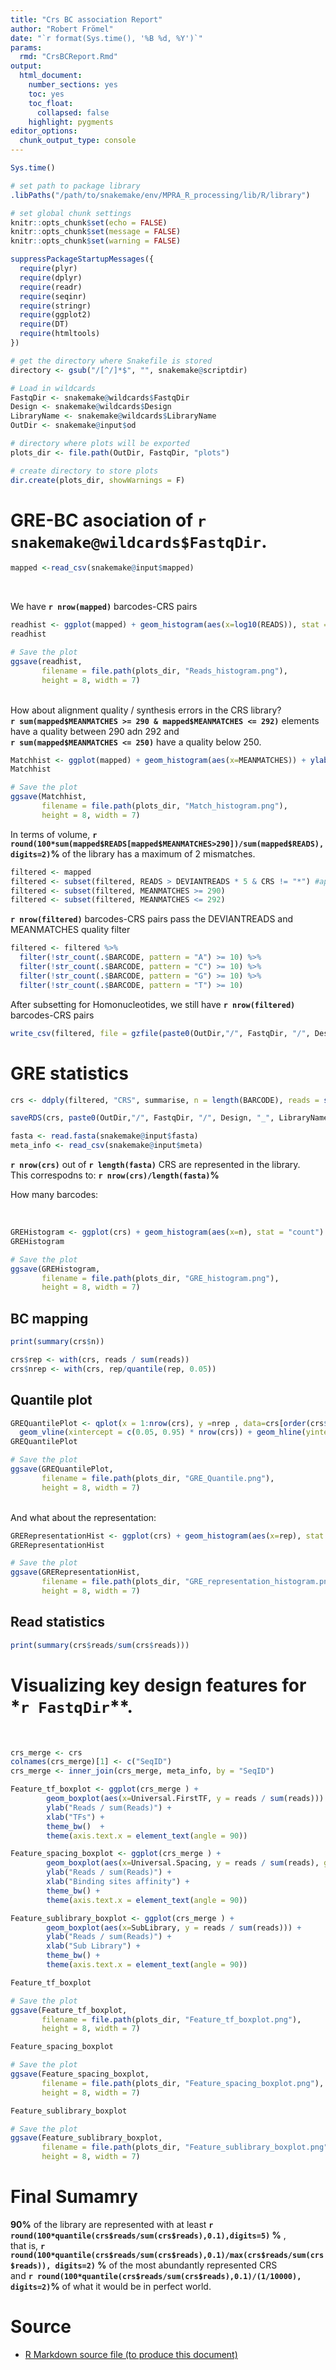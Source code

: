 ```yaml
---
title: "Crs BC association Report"
author: "Robert Frömel"
date: "`r format(Sys.time(), '%B %d, %Y')`"
params:
  rmd: "CrsBCReport.Rmd"
output:
  html_document:
    number_sections: yes
    toc: yes
    toc_float:
      collapsed: false
    highlight: pygments 
editor_options: 
  chunk_output_type: console
---
```


```r
Sys.time()
```

```r

# set path to package library
.libPaths("/path/to/snakemake/env/MPRA_R_processing/lib/R/library")

# set global chunk settings
knitr::opts_chunk$set(echo = FALSE)
knitr::opts_chunk$set(message = FALSE)
knitr::opts_chunk$set(warning = FALSE)

suppressPackageStartupMessages({
  require(plyr)
  require(dplyr)
  require(readr)
  require(seqinr)
  require(stringr)  
  require(ggplot2)
  require(DT)
  require(htmltools)
})

# get the directory where Snakefile is stored
directory <- gsub("/[^/]*$", "", snakemake@scriptdir)

# Load in wildcards
FastqDir <- snakemake@wildcards$FastqDir
Design <- snakemake@wildcards$Design
LibraryName <- snakemake@wildcards$LibraryName
OutDir <- snakemake@input$od

# directory where plots will be exported
plots_dir <- file.path(OutDir, FastqDir, "plots")

# create directory to store plots
dir.create(plots_dir, showWarnings = F)
```


# GRE-BC asociation of **`r snakemake@wildcards$FastqDir`**.


```r
mapped <-read_csv(snakemake@input$mapped)
```

<br>

We have **`r nrow(mapped)`** barcodes-CRS pairs

```r
readhist <- ggplot(mapped) + geom_histogram(aes(x=log10(READS)), stat = "count") + ylab("Frequency") + xlab("Log10(Reads)") + theme_bw()
readhist
```

```r
# Save the plot
ggsave(readhist,
       filename = file.path(plots_dir, "Reads_histogram.png"),
       height = 8, width = 7)
```

<br>
How about alignment quality / synthesis errors in the CRS library? <br>
**`r sum(mapped$MEANMATCHES >= 290 & mapped$MEANMATCHES <= 292)`** elements have a quality between 290 adn 292  and <br> 
**`r sum(mapped$MEANMATCHES <= 250)`** have a quality below 250.

```r
Matchhist <- ggplot(mapped) + geom_histogram(aes(x=MEANMATCHES)) + ylab("log10(Frequency)") + xlab("Mean read quality") + theme_bw() + scale_x_continuous(limits=c(250,300), oob = scales::squish) + scale_y_log10()
Matchhist
```

```r
# Save the plot
ggsave(Matchhist,
       filename = file.path(plots_dir, "Match_histogram.png"),
       height = 8, width = 7)
```

In terms of volume, **`r round(100*sum(mapped$READS[mapped$MEANMATCHES>290])/sum(mapped$READS),digits=2)`%** of the library has a maximum of 2 mismatches. 

```r
filtered <- mapped
filtered <- subset(filtered, READS > DEVIANTREADS * 5 & CRS != "*") #apply filters: reads > deviant reads * 5, matches a CRS
filtered <- subset(filtered, MEANMATCHES >= 290)
filtered <- subset(filtered, MEANMATCHES <= 292)
```

**`r nrow(filtered)`** barcodes-CRS pairs pass the DEVIANTREADS and MEANMATCHES quality filter

```r
filtered <- filtered %>%
  filter(!str_count(.$BARCODE, pattern = "A") >= 10) %>%
  filter(!str_count(.$BARCODE, pattern = "C") >= 10) %>%
  filter(!str_count(.$BARCODE, pattern = "G") >= 10) %>%
  filter(!str_count(.$BARCODE, pattern = "T") >= 10) 
```

After subsetting for Homonucleotides, we still have **`r nrow(filtered)`** barcodes-CRS pairs

```r
write_csv(filtered, file = gzfile(paste0(OutDir,"/", FastqDir, "/", Design, "_", LibraryName, "_mapped_filtered.csv.gz", sep="", collapse="")))
```

# GRE statistics

```r
crs <- ddply(filtered, "CRS", summarise, n = length(BARCODE), reads = sum(READS))
```

```r
saveRDS(crs, paste0(OutDir,"/", FastqDir, "/", Design, "_", LibraryName, "_crs.rds", sep="", collapse=""))
```

```r
fasta <- read.fasta(snakemake@input$fasta)
meta_info <- read_csv(snakemake@input$meta)
```

**`r nrow(crs)`** out of **`r length(fasta)`** CRS are represented in the library. <br>
This correspodns to: **`r nrow(crs)/length(fasta)`% ** <br>

How many barcodes:

<br>

```r
GREHistogram <- ggplot(crs) + geom_histogram(aes(x=n), stat = "count") + ylab("Frequency") + xlab("Number of Barcodes") + theme_bw()
GREHistogram
```

```r
# Save the plot
ggsave(GREHistogram,
       filename = file.path(plots_dir, "GRE_histogram.png"),
       height = 8, width = 7)
```

## BC mapping

```r
print(summary(crs$n))
```

```r
crs$rep <- with(crs, reads / sum(reads))
crs$nrep <- with(crs, rep/quantile(rep, 0.05))
```

## Quantile plot

```r
GREQuantilePlot <- qplot(x = 1:nrow(crs), y =nrep , data=crs[order(crs$rep),]) + xlab("Representation of the CRS in the library") + 
  geom_vline(xintercept = c(0.05, 0.95) * nrow(crs)) + geom_hline(yintercept = quantile(crs$nrep, 0.95)) + scale_y_log10(breaks = quantile(crs$nrep, c(0,0.05,0.95,1)), labels = round(quantile(crs$nrep, c(0,0.05,0.95,1)), digits=2))+ theme_bw()
GREQuantilePlot
```

```r
# Save the plot
ggsave(GREQuantilePlot,
       filename = file.path(plots_dir, "GRE_Quantile.png"),
       height = 8, width = 7)
```

<br>
And what about the representation:

```r
GRERepresentationHist <- ggplot(crs) + geom_histogram(aes(x=rep), stat = "count") + ylab("Frequency") + xlab("Representation of the CRS in the library") + theme_bw()
GRERepresentationHist
```

```r
# Save the plot
ggsave(GRERepresentationHist,
       filename = file.path(plots_dir, "GRE_representation_histogram.png"),
       height = 8, width = 7)
```

## Read statistics

```r
print(summary(crs$reads/sum(crs$reads)))
```

# Visualizing key design features for *`r FastqDir`**.

<br>

```r
crs_merge <- crs
colnames(crs_merge)[1] <- c("SeqID")
crs_merge <- inner_join(crs_merge, meta_info, by = "SeqID")
```

```r
Feature_tf_boxplot <- ggplot(crs_merge ) + 
        geom_boxplot(aes(x=Universal.FirstTF, y = reads / sum(reads))) + 
        ylab("Reads / sum(Reads)") + 
        xlab("TFs") + 
        theme_bw()  + 
        theme(axis.text.x = element_text(angle = 90))

Feature_spacing_boxplot <- ggplot(crs_merge ) + 
        geom_boxplot(aes(x=Universal.Spacing, y = reads / sum(reads), group = Universal.Spacing)) + 
        ylab("Reads / sum(Reads)") + 
        xlab("Binding sites affinity") + 
        theme_bw() + 
        theme(axis.text.x = element_text(angle = 90))

Feature_sublibrary_boxplot <- ggplot(crs_merge ) + 
        geom_boxplot(aes(x=SubLibrary, y = reads / sum(reads))) + 
        ylab("Reads / sum(Reads)") + 
        xlab("Sub Library") + 
        theme_bw() + 
        theme(axis.text.x = element_text(angle = 90))
```

```r
Feature_tf_boxplot
```

```r
# Save the plot
ggsave(Feature_tf_boxplot,
       filename = file.path(plots_dir, "Feature_tf_boxplot.png"),
       height = 8, width = 7)
```

```r
Feature_spacing_boxplot
```

```r
# Save the plot
ggsave(Feature_spacing_boxplot,
       filename = file.path(plots_dir, "Feature_spacing_boxplot.png"),
       height = 8, width = 7)
```

```r
Feature_sublibrary_boxplot
```

```r
# Save the plot
ggsave(Feature_sublibrary_boxplot,
       filename = file.path(plots_dir, "Feature_sublibrary_boxplot.png"),
       height = 8, width = 7)
```

# Final Sumamry

**90%** of the library are represented with at least  **`r round(100*quantile(crs$reads/sum(crs$reads),0.1),digits=5)` %** , <br> 
that is, **`r round(100*quantile(crs$reads/sum(crs$reads),0.1)/max(crs$reads/sum(crs$reads)), digits=2)` %** of the most abundantly represented CRS <br> 
and **`r round(100*quantile(crs$reads/sum(crs$reads),0.1)/(1/10000), digits=2)`%** of what it would be in perfect world.


# Source
* <a download="CrsBCReport.Rmd" href="`r base64enc::dataURI(file = params$rmd, mime = 'text/rmd',
    encoding = 'base64')`">R Markdown source file (to produce this document)</a>

